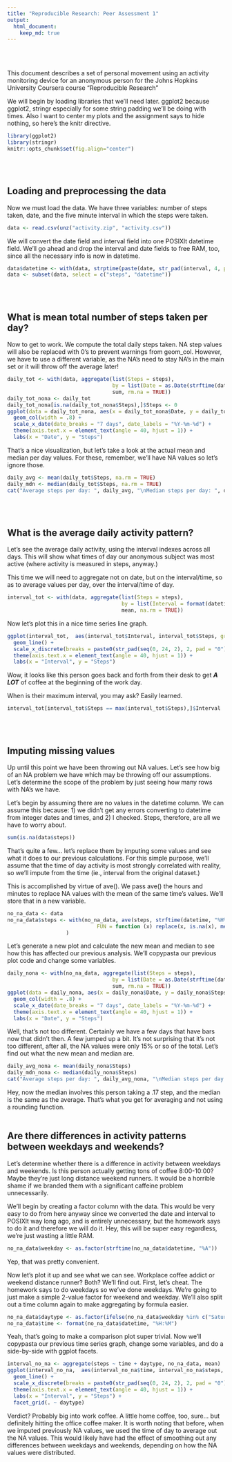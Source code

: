 ```yaml
---
title: "Reproducible Research: Peer Assessment 1"
output: 
  html_document:
    keep_md: true
---
```

<br><br>

This document describes a set of personal movement using an activity monitoring device for an
anonymous person for the Johns Hopkins University Coursera course "Reproducible Research"

We will begin by loading libraries that we'll need later. ggplot2 because ggplot2, stringr
especially for some string padding we'll be doing with times. Also I want to center my plots
and the assignment says to hide nothing, so here's the knitr directive.

```r
library(ggplot2)
library(stringr)
knitr::opts_chunk$set(fig.align="center")
```

<br><br>

## Loading and preprocessing the data
Now we must load the data. We have three variables: number of steps taken, date, and the
five minute interval in which the steps were taken.

```r
data <- read.csv(unz("activity.zip", "activity.csv"))
```

We will convert the date field and interval field into one POSIXlt datetime field. We'll go ahead and
drop the interval and date fields to free RAM, too, since all the necessary info is now in datetime.

```r
data$datetime <- with(data, strptime(paste(date, str_pad(interval, 4, pad = "0")), format = "%Y-%m-%d %H%M"))
data <- subset(data, select = c("steps", "datetime"))
```

<br><br>

## What is mean total number of steps taken per day?
Now to get to work. We compute the total daily steps taken. NA step values will also be replaced with
0's to prevent warnings from geom_col. However, we have to use a different variable, as the NA's
need to stay NA's in the main set or it will throw off the average later!

```r
daily_tot <- with(data, aggregate(list(Steps = steps),
                                  by = list(Date = as.Date(strftime(datetime, "%Y-%m-%d"),  format = "%Y-%m-%d")), 
                                  sum, rm.na = TRUE))
daily_tot_nona <- daily_tot
daily_tot_nona[is.na(daily_tot_nona$Steps),]$Steps <- 0
ggplot(data = daily_tot_nona, aes(x = daily_tot_nona$Date, y = daily_tot_nona$Steps)) +
  geom_col(width = .8) + 
  scale_x_date(date_breaks = "7 days", date_labels = "%Y-%m-%d") +
  theme(axis.text.x = element_text(angle = 40, hjust = 1)) +
  labs(x = "Date", y = "Steps")
```

That's a nice visualization, but let's take a look at the actual mean and median per day values.
For these, remember, we'll have NA values so let's ignore those.

```r
daily_avg <- mean(daily_tot$Steps, na.rm = TRUE)
daily_mdn <- median(daily_tot$Steps, na.rm = TRUE)
cat("Average steps per day: ", daily_avg, "\nMedian steps per day: ", daily_mdn, "\n")
```

<br><br>

## What is the average daily activity pattern?
Let's see the average daily activity, using the interval indexes across all days. This will show
what times of day our anonymous subject was most active (where activity is measured in steps, anyway.)

This time we will need to aggregate not on date, but on the interval/time, so as to average values per day,
over the interval/time of day.
```r
interval_tot <- with(data, aggregate(list(Steps = steps), 
                                     by = list(Interval = format(datetime, "%H:%M")), 
                                     mean, na.rm = TRUE))

```

Now let's plot this in a nice time series line graph.
```r
ggplot(interval_tot,  aes(interval_tot$Interval, interval_tot$Steps, group = 1)) +
  geom_line() +
  scale_x_discrete(breaks = paste0(str_pad(seq(0, 24, 2), 2, pad = "0"), ":00")) +
  theme(axis.text.x = element_text(angle = 40, hjust = 1)) +
  labs(x = "Interval", y = "Steps")
```

Wow, it looks like this person goes back and forth from their desk to get ***A LOT*** of coffee at
the beginning of the work day.

When is their maximum interval, you may ask? Easily learned.
```r
interval_tot[interval_tot$Steps == max(interval_tot$Steps),]$Interval
```
<br><br>

## Imputing missing values
Up until this point we have been throwing out NA values. Let's see how big of an NA problem we have
which may be throwing off our assumptions. Let's determine the scope of the problem by just seeing
how many rows with NA's we have.

Let's begin by assuming there are no values in the datetime column. We can assume this because: 1)
we didn't get any errors converting to datetime from integer dates and times, and 2) I checked. Steps,
therefore, are all we have to worry about.
```r
sum(is.na(data$steps))
```

That's quite a few... let's replace them by imputing some values and see what it does to our previous
calculations. For this simple purpose, we'll assume that the time of day activity is most strongly
correlated with reality, so we'll impute from the time (ie., interval from the original dataset.)

This is accomplished by virtue of ave(). We pass ave() the hours and minutes to replace NA values
with the mean of the same time's values. We'll store that in a new variable.
```r
no_na_data <- data
no_na_data$steps <- with(no_na_data, ave(steps, strftime(datetime, "%H%M"),
                             FUN = function (x) replace(x, is.na(x), mean(x, na.rm = TRUE)))
                   )
```

Let's generate a new plot and calculate the new mean and median to see how this has affected our
previous analysis. We'll copypasta our previous plot code and change some variables.
```r
daily_nona <- with(no_na_data, aggregate(list(Steps = steps),
                                  by = list(Date = as.Date(strftime(datetime, "%Y-%m-%d"),  format = "%Y-%m-%d")), 
                                  sum, rm.na = TRUE))
ggplot(data = daily_nona, aes(x = daily_nona$Date, y = daily_nona$Steps)) +
  geom_col(width = .8) + 
  scale_x_date(date_breaks = "7 days", date_labels = "%Y-%m-%d") +
  theme(axis.text.x = element_text(angle = 40, hjust = 1)) +
  labs(x = "Date", y = "Steps")

```

Well, that's not too different. Certainly we have a few days that have bars now that didn't then.
A few jumped up a bit. It's not surprising that it's not too different, after all, the NA values
were only 15% or so of the total. Let's find out what the new mean and median are.

```r
daily_avg_nona <- mean(daily_nona$Steps)
daily_mdn_nona <- median(daily_nona$Steps)
cat("Average steps per day: ", daily_avg_nona, "\nMedian steps per day: ", daily_mdn_nona, "\n")
```

Hey, now the median involves this person taking a .17 step, and the median is the same as the
average. That's what you get for averaging and not using a rounding function.
<br><br>

## Are there differences in activity patterns between weekdays and weekends?
Let's determine whether there is a difference in activity between weekdays and weekends. Is this
person actually getting tons of coffee 8:00-10:00? Maybe they're just long distance weekend runners.
It would be a horrible shame if we branded them with a significant caffeine problem unnecessarily.

We'll begin by creating a factor column with the data. This would be very easy to do from here
anyway since we converted the date and interval to POSIXlt way long ago, and is entirely unnecessary,
but the homework says to do it and therefore we will do it. Hey, this will be super easy regardless,
we're just wasting a little RAM.
```r
no_na_data$weekday <- as.factor(strftime(no_na_data$datetime, "%A"))
```

Yep, that was pretty convenient.

Now let's plot it up and see what we can see. Workplace coffee addict or weekend distance runner?
Both? We'll find out. First, let's cheat. The homework says to do weekdays so we've done weekdays.
We're going to just make a simple 2-value factor for weekend and weekday. We'll also split out a
time column again to make aggregating by formula easier.
```r
no_na_data$daytype <- as.factor(ifelse(no_na_data$weekday %in% c("Saturday", "Sunday"), "Weekend", "Weekday"))
no_na_data$time <- format(no_na_data$datetime, "%H:%M")
```

Yeah, that's going to make a comparison plot super trivial. Now we'll copypasta our previous time
series graph, change some variables, and do a side-by-side with ggplot facets.
```r
interval_no_na <- aggregate(steps ~ time + daytype, no_na_data, mean)
ggplot(interval_no_na,  aes(interval_no_na$time, interval_no_na$steps, group = 1)) +
  geom_line() +
  scale_x_discrete(breaks = paste0(str_pad(seq(0, 24, 2), 2, pad = "0"), ":00")) +
  theme(axis.text.x = element_text(angle = 40, hjust = 1)) +
  labs(x = "Interval", y = "Steps") +
  facet_grid(. ~ daytype)
```

Verdict? Probably big into work coffee. A little home coffee, too, sure... but definitely hitting
the office coffee maker. It is worth noting that before, when we imputed previously NA values, we
used the time of day to average out the NA values. This would likely have had the effect of smoothing
out any differences between weekdays and weekends, depending on how the NA values were distributed.
